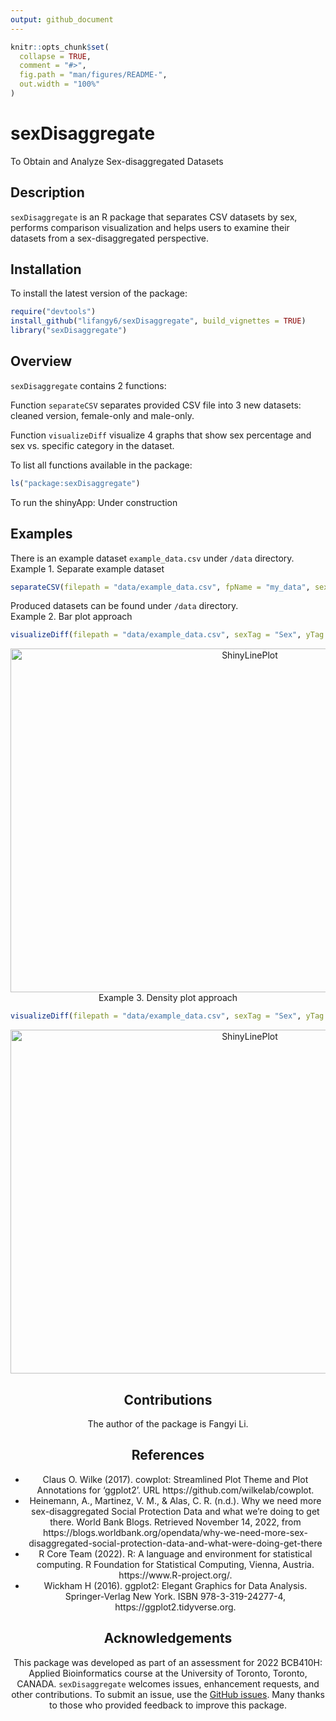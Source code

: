 ```yaml
---
output: github_document
---
```


<!-- README.md is generated from README.Rmd. Please edit that file -->

```r
knitr::opts_chunk$set(
  collapse = TRUE,
  comment = "#>",
  fig.path = "man/figures/README-",
  out.width = "100%"
)
```

# sexDisaggregate
To Obtain and Analyze Sex-disaggregated Datasets

<!-- badges: start -->
<!-- badges: end -->

## Description
`sexDisaggregate` is an R package that separates CSV datasets by sex, performs comparison visualization and helps users to examine their datasets from a sex-disaggregated perspective.


## Installation

To install the latest version of the package:

``` r
require("devtools")
install_github("lifangy6/sexDisaggregate", build_vignettes = TRUE)
library("sexDisaggregate")
```


## Overview

`sexDisaggregate` contains 2 functions:

Function `separateCSV` separates provided CSV file into 3 new datasets: cleaned version, female-only and male-only.

Function `visualizeDiff` visualize 4 graphs that show sex percentage and sex vs. specific category in the dataset.

To list all functions available in the package: 

``` r
ls("package:sexDisaggregate")
```
To run the shinyApp: Under construction


## Examples

There is an example dataset `example_data.csv` under `/data` directory. 
<br>
Example 1. Separate example dataset
``` r
separateCSV(filepath = "data/example_data.csv", fpName = "my_data", sexTag = "Sex", femaleTag = "F", maleTag = "M")
```
Produced datasets can be found under `/data` directory.
<br>
Example 2. Bar plot approach
``` r
visualizeDiff(filepath = "data/example_data.csv", sexTag = "Sex", yTag = "Asthma", femaleTag = "F", maleTag = "M", visMethod = "bar")
```
<div style="text-align:center"><img src="inst/extdata/example_barplot.png" alt="ShinyLinePlot" width="750" height="550"/>
<br>
Example 3. Density plot approach
``` r
visualizeDiff(filepath = "data/example_data.csv", sexTag = "Sex", yTag = "Sodium Intake (mg)", femaleTag = "F", maleTag = "M", visMethod = "density")
```
<div style="text-align:center"><img src="inst/extdata/example_densityplot.png" alt="ShinyLinePlot" width="750" height="550"/>


## Contributions

The author of the package is Fangyi Li.


## References
* Claus O. Wilke (2017). cowplot: Streamlined Plot Theme and Plot Annotations 
for 'ggplot2'. URL 	https://github.com/wilkelab/cowplot.
<br>
* Heinemann, A., Martinez, V. M., &amp; Alas, C. R. (n.d.). Why we need more 
sex-disaggregated Social Protection Data and what we're doing to get there. 
World Bank Blogs. Retrieved November 14, 2022, from https://blogs.worldbank.org/opendata/why-we-need-more-sex-disaggregated-social-protection-data-and-what-were-doing-get-there 
<br>
* R Core Team (2022). R: A language and environment for statistical computing. 
R Foundation for Statistical Computing, Vienna, Austria. https://www.R-project.org/.
<br>
* Wickham H (2016). ggplot2: Elegant Graphics for Data Analysis. 
Springer-Verlag New York. ISBN 978-3-319-24277-4, https://ggplot2.tidyverse.org.
  

## Acknowledgements

This package was developed as part of an assessment for 2022 BCB410H: Applied Bioinformatics course at the University of Toronto, Toronto, CANADA. `sexDisaggregate` welcomes issues, enhancement requests, and other contributions. To submit an issue, use the [GitHub issues](https://github.com/lifangy6/sexDisaggregate/issues). Many thanks to those who provided feedback to improve this package.

